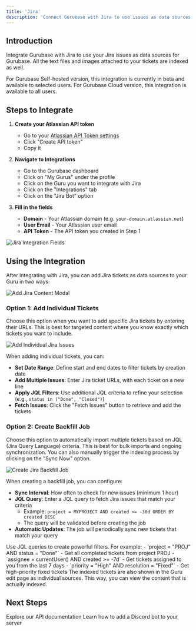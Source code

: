 ```yaml
---
title: 'Jira'
description: 'Connect Gurubase with Jira to use issues as data sources'
---
```


## Introduction

Integrate Gurubase with Jira to use your Jira issues as data sources for Gurubase. All the text files and images attached to your tickets are indexed as well.

<Note>
  For Gurubase Self-hosted version, this integration is currently in beta and available to selected users.
  For Gurubase Cloud version, this integration is available to all users.
</Note>

## Steps to Integrate

1. **Create your Atlassian API token**
    - Go to your [Atlassian API Token settings](https://id.atlassian.com/manage-profile/security/api-tokens)
    - Click "Create API token"
    - Copy it

2. **Navigate to Integrations**
   - Go to the Gurubase dashboard
   - Click on "My Gurus" under the profile
   - Click on the Guru you want to integrate with Jira
   - Click on the "Integrations" tab
   - Click on the "Jira Bot" option

3. **Fill in the fields**
    - **Domain** - Your Atlassian domain (e.g. `your-domain.atlassian.net`)
    - **User Email** - Your Atlassian user email
    - **API Token** - The API token you created in Step 1

<Frame>
  <img src="/images/ingestion/jira/jira-fields.png" alt="Jira Integration Fields" />
</Frame>

## Using the Integration

After integrating with Jira, you can add Jira tickets as data sources to your Guru in two ways:

<Frame>
  <img src="/images/ingestion/jira/modal.png" alt="Add Jira Content Modal" />
</Frame>

### Option 1: Add Individual Tickets

Choose this option when you want to add specific Jira tickets by entering their URLs. This is best for targeted content where you know exactly which tickets you want to include.

<Frame>
  <img src="/images/ingestion/jira/individual.png" alt="Add Individual Jira Issues" />
</Frame>

When adding individual tickets, you can:
- **Set Date Range**: Define start and end dates to filter tickets by creation date
- **Add Multiple Issues**: Enter Jira ticket URLs, with each ticket on a new line
- **Apply JQL Filters**: Use additional JQL criteria to refine your selection (e.g., `status in ("Done", "Closed")`)
- **Fetch Issues**: Click the "Fetch Issues" button to retrieve and add the tickets

### Option 2: Create Backfill Job

Choose this option to automatically import multiple tickets based on JQL (Jira Query Language) criteria. This is best for bulk imports and ongoing synchronization. You can also manually trigger the indexing process by clicking on the "Sync Now" option.

<Frame>
  <img src="/images/ingestion/jira/backfill.png" alt="Create Jira Backfill Job" />
</Frame>

When creating a backfill job, you can configure:
- **Sync Interval**: How often to check for new issues (minimum 1 hour)
- **JQL Query**: Enter a JQL query to fetch Jira issues that match your criteria
  - Example: `project = MYPROJECT AND created >= -30d ORDER BY created DESC`
  - The query will be validated before creating the job
- **Automatic Updates**: The job will periodically sync new tickets that match your query

<Note>
Use JQL queries to create powerful filters. For example:
- `project = "PROJ" AND status = "Done"` - Get all completed tickets from project PROJ
- `assignee = currentUser() AND created >= -7d` - Get tickets assigned to you from the last 7 days
- `priority = "High" AND resolution = "Fixed"` - Get high-priority fixed tickets
</Note>

<Note>
The indexed tickets are also shown in the Guru edit page as individual sources. This way, you can view the content that is actually indexed.
</Note>

## Next Steps

<CardGroup cols={2}>
  <Card
    title="API Reference"
    icon="code"
    href="/api-reference/introduction"
  >
    Explore our API documentation
  </Card>
  <Card
    title="Add Discord Bot to Your Server"
    icon="discord"
    href="/integrations/bots/discord"
  >
    Learn how to add a Discord bot to your server
  </Card>
</CardGroup>
